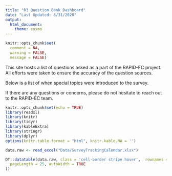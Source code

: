 ```yaml
---
title: "R3 Question Bank Dashboard"
date: "Last Updated: 8/31/2020"
output: 
  html_document:
    theme: cosmo
---
```

```r
knitr::opts_chunk$set(
  comment = NA,
  warning = FALSE,
  message = FALSE)
```

This site hosts a list of questions asked as a part of the RAPID-EC project. All efforts were taken to ensure the accuracy of the question sources.

Below is a list of when special topics were introduced to the survey.

If there are any questions or concerns, please do not hesitate to reach out to the RAPID-EC team. 

```r
knitr::opts_chunk$set(echo = TRUE)
library(readxl)
library(knitr)
library(tidyr)
library(kableExtra)
library(stringr)
library(dplyr)
options(knitr.table.format = "html", knitr.kable.NA = '') 
```

```r
data.raw <- read_excel("Data/SurveyTrackingCalendar.xlsx")

```

```r

DT::datatable(data.raw, class = 'cell-border stripe hover',  rownames = F,  options = list(
  pageLength = 25, autoWidth = TRUE
))

```
